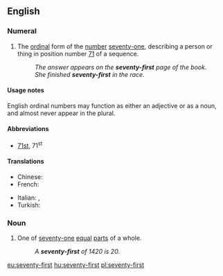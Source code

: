 ==English==
{{ordinalbox|en|70th|71st|72nd|seventieth|seventy-second|card=seventy-one}}

===Numeral===
{{head|en|numeral}}

# {{context|ordinal|lang=en}} The [[ordinal]] form of the [[number]] [[seventy-one]], describing a person or thing in position number [[71]] of a sequence.
#: ''The answer appears on the '''seventy-first''' page of the book.''
#: ''She finished '''seventy-first''' in the race.''

====Usage notes====

English ordinal numbers may function as either an adjective or as a noun, and almost never appear in the plural.

====Abbreviations====
* [[71st]], 71<sup>st</sup>

====Translations====
{{trans-top|ordinal number 71st}}
* Chinese: {{t|zh|第七十一|tr=dì-qīshíyī|sc=Hani}}
* French: {{t|fr|soixante et onzième}}
{{trans-mid}}
* Italian: {{t|it|settantunesimo|m}}, {{t|it|settantunesima|f}}
* Turkish: {{t|tr|yetmiş birinci}}
{{trans-bottom}}

===Noun===
{{en-noun}}

# {{context|fractional|lang=en}} One of [[seventy-one]] [[equal]] [[part]]s of a whole.
#: ''A '''seventy-first''' of 1420 is 20.''

[[eu:seventy-first]]
[[hu:seventy-first]]
[[pl:seventy-first]]